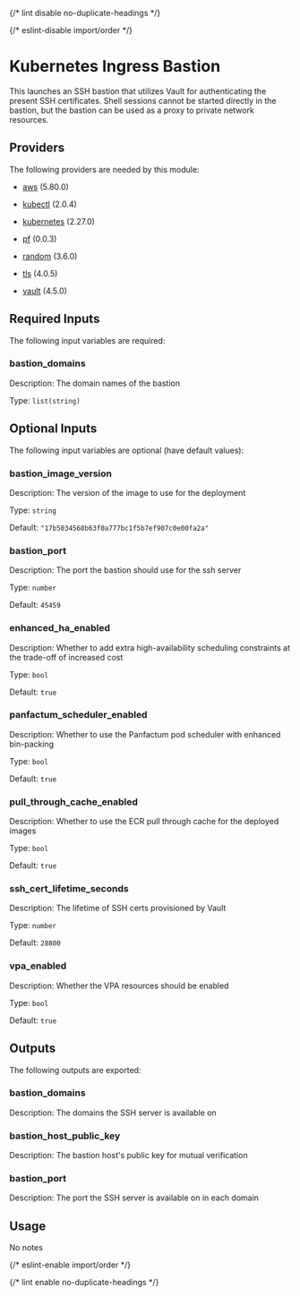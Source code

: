 
{/* lint disable no-duplicate-headings */}

{/* eslint-disable import/order */}

<ModuleHeader name="kube_bastion" sourceHref="https://github.com/Panfactum/stack/tree/__PANFACTUM_VERSION_MAIN__/packages/infrastructure/kube_bastion" status="stable" type="direct" />

# Kubernetes Ingress Bastion

This launches an SSH bastion that utilizes Vault for authenticating the present SSH certificates.
Shell sessions cannot be started directly in the bastion, but the bastion can be used as a proxy
to private network resources.

## Providers

The following providers are needed by this module:

* [aws](https://registry.terraform.io/providers/hashicorp/aws/5.80.0/docs) (5.80.0)

* [kubectl](https://registry.terraform.io/providers/alekc/kubectl/2.0.4/docs) (2.0.4)

* [kubernetes](https://registry.terraform.io/providers/hashicorp/kubernetes/2.27.0/docs) (2.27.0)

* [pf](https://registry.terraform.io/providers/panfactum/pf/0.0.3/docs) (0.0.3)

* [random](https://registry.terraform.io/providers/hashicorp/random/3.6.0/docs) (3.6.0)

* [tls](https://registry.terraform.io/providers/hashicorp/tls/4.0.5/docs) (4.0.5)

* [vault](https://registry.terraform.io/providers/hashicorp/vault/4.5.0/docs) (4.5.0)

## Required Inputs

The following input variables are required:

### bastion\_domains

Description: The domain names of the bastion

Type: `list(string)`

## Optional Inputs

The following input variables are optional (have default values):

### bastion\_image\_version

Description: The version of the image to use for the deployment

Type: `string`

Default: `"17b5034568b63f0a777bc1f5b7ef907c0e00fa2a"`

### bastion\_port

Description: The port the bastion should use for the ssh server

Type: `number`

Default: `45459`

### enhanced\_ha\_enabled

Description: Whether to add extra high-availability scheduling constraints at the trade-off of increased cost

Type: `bool`

Default: `true`

### panfactum\_scheduler\_enabled

Description: Whether to use the Panfactum pod scheduler with enhanced bin-packing

Type: `bool`

Default: `true`

### pull\_through\_cache\_enabled

Description: Whether to use the ECR pull through cache for the deployed images

Type: `bool`

Default: `true`

### ssh\_cert\_lifetime\_seconds

Description: The lifetime of SSH certs provisioned by Vault

Type: `number`

Default: `28800`

### vpa\_enabled

Description: Whether the VPA resources should be enabled

Type: `bool`

Default: `true`

## Outputs

The following outputs are exported:

### bastion\_domains

Description: The domains the SSH server is available on

### bastion\_host\_public\_key

Description: The bastion host's public key for mutual verification

### bastion\_port

Description: The port the SSH server is available on in each domain

## Usage

No notes

{/* eslint-enable import/order */}

{/* lint enable no-duplicate-headings */}
